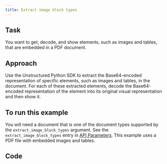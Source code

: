 ```yaml
---
title: Extract image block types
---
```


## Task

You want to get, decode, and show elements, such as images and tables, that are embedded in a PDF document.

## Approach

Use the Unstructured Python SDK to extract the Base64-encoded representation of specific elements, such as images and tables, in the document. 
For each of these extracted elements, decode the Base64-encoded representation of the element into its original visual representation 
and then show it.

## To run this example

You will need a document that is one of the document types supported by the `extract_image_block_types` argument. 
See the `extract_image_block_types` entry in [API Parameters](/api-reference/api-services/api-parameters). 
This example uses a PDF file with embedded images and tables.


<SharedAPIKeyURL />

## Code


<ExtractImageBlockTypesPy />